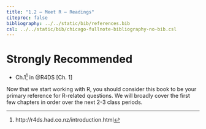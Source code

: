 ```yaml
---
title: "1.2 — Meet R — Readings"
citeproc: false
bibliography: ../../static/bib/references.bib
csl: ../../static/bib/chicago-fullnote-bibliography-no-bib.csl
---
```


# Strongly Recommended

- <i class="fas fa-external-link-square-alt"></i>Ch.1^[http://r4ds.had.co.nz/introduction.html] in @R4DS[Ch. 1]

Now that we start working with R, you should consider this book to be your primary reference for R-related questions. We will broadly cover the first few chapters in order over the next 2-3 class periods. 